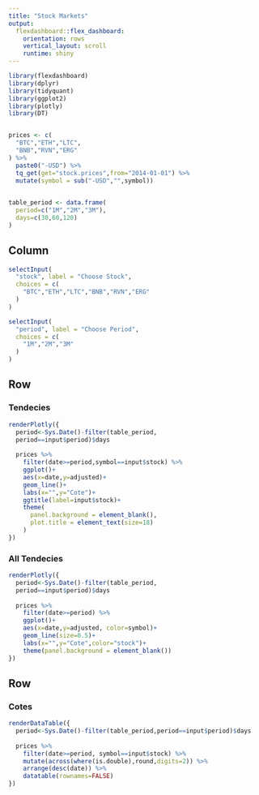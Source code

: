 ```yaml
---
title: "Stock Markets"
output: 
  flexdashboard::flex_dashboard:
    orientation: rows
    vertical_layout: scroll
    runtime: shiny
---
```


```r
library(flexdashboard)
library(dplyr)
library(tidyquant)
library(ggplot2)
library(plotly)
library(DT)


prices <- c(
  "BTC","ETH","LTC",
  "BNB","RVN","ERG"
) %>% 
  paste0("-USD") %>%
  tq_get(get="stock.prices",from="2014-01-01") %>%
  mutate(symbol = sub("-USD","",symbol))
  

table_period <- data.frame(
  period=c("1M","2M","3M"),
  days=c(30,60,120)
)


```
Column {.sidebar}
--------

```r
selectInput(
  "stock", label = "Choose Stock",
  choices = c(
    "BTC","ETH","LTC","BNB","RVN","ERG"
  )
)

selectInput(
  "period", label = "Choose Period",
  choices = c(
    "1M","2M","3M"
  )
)
```

Row {data-width=500}
-----

### Tendecies

```r
renderPlotly({
  period<-Sys.Date()-filter(table_period,
  period==input$period)$days
  
  prices %>%
    filter(date>=period,symbol==input$stock) %>% 
    ggplot()+
    aes(x=date,y=adjusted)+
    geom_line()+
    labs(x="",y="Cote")+
    ggtitle(label=input$stock)+
    theme(
      panel.background = element_blank(),
      plot.title = element_text(size=18)
    )
})
```

### All Tendecies

```r
renderPlotly({
  period<-Sys.Date()-filter(table_period,
  period==input$period)$days
  
  prices %>%
    filter(date>=period) %>% 
    ggplot()+
    aes(x=date,y=adjusted, color=symbol)+
    geom_line(size=0.5)+
    labs(x="",y="Cote",color="stock")+
    theme(panel.background = element_blank())
})
```

Row {data-width=500}
-----


### Cotes

```r
renderDataTable({
  period<-Sys.Date()-filter(table_period,period==input$period)$days
  
  prices %>% 
    filter(date>=period, symbol==input$stock) %>%
    mutate(across(where(is.double),round,digits=2)) %>%
    arrange(desc(date)) %>%
    datatable(rownames=FALSE)
})
```






























